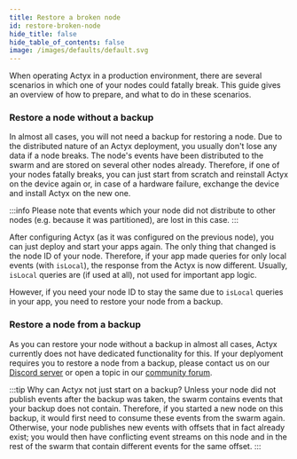 ```yaml
---
title: Restore a broken node
id: restore-broken-node
hide_title: false
hide_table_of_contents: false
image: /images/defaults/default.svg
---
```


When operating Actyx in a production environment, there are several scenarios in which one of your nodes could fatally break.
This guide gives an overview of how to prepare, and what to do in these scenarios.

### Restore a node without a backup

In almost all cases, you will not need a backup for restoring a node.
Due to the distributed nature of an Actyx deployment, you usually don't lose any data if a node breaks.
The node's events have been distributed to the swarm and are stored on several other nodes already.
Therefore, if one of your nodes fatally breaks, you can just start from scratch and reinstall Actyx on the device again or, in case of a hardware failure, exchange the device and install Actyx on the new one.

:::info
Please note that events which your node did not distribute to other nodes (e.g. because it was partitioned), are lost in this case.
:::

After configuring Actyx (as it was configured on the previous node), you can just deploy and start your apps again. The only thing that changed is the node ID of your node.
Therefore, if your app made queries for only local events (with `isLocal`), the response from the Actyx is now different. Usually, `isLocal` queries are (if used at all), not used for important app logic.

However, if you need your node ID to stay the same due to `isLocal` queries in your app, you need to restore your node from a backup.

### Restore a node from a backup

As you can restore your node without a backup in almost all cases, Actyx currently does not have dedicated functionality for this.
If your deplyoment requires you to restore a node from a backup, please contact us on our [Discord server](https://discord.gg/262yJhc) or open a topic in our [community forum](https://groups.google.com/a/actyx.io/g/developers).

:::tip Why can Actyx not just start on a backup?
Unless your node did not publish events after the backup was taken, the swarm contains events that your backup does not contain.
Therefore, if you started a new node on this backup, it would first need to consume these events from the swarm again.
Otherwise, your node publishes new events with offsets that in fact already exist; you would then have conflicting event streams on this node and in the rest of the swarm that contain different events for the same offset.
:::
